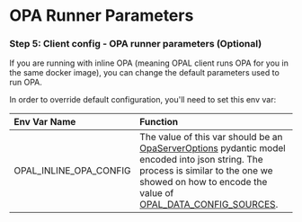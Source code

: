 # OPA Runner Parameters

### Step 5: Client config - OPA runner parameters (Optional)

If you are running with inline OPA (meaning OPAL client runs OPA for you in the same docker image), you can change the default parameters used to run OPA.

In order to override default configuration, you'll need to set this env var:

| Env Var Name           | Function                                                                                                                                                                                                                                                                                                                     |
| :--------------------- | :--------------------------------------------------------------------------------------------------------------------------------------------------------------------------------------------------------------------------------------------------------------------------------------------------------------------------- |
| OPAL_INLINE_OPA_CONFIG | The value of this var should be an [OpaServerOptions](https://github.com/permitio/opal/blob/master/packages/opal-client/opal_client/opa/options.py#L19) pydantic model encoded into json string. The process is similar to the one we showed on how to encode the value of [OPAL_DATA_CONFIG_SOURCES](#encode-data-sources). |
